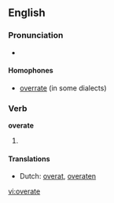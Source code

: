 ==English==

===Pronunciation===
* {{IPA|/'ovəɻeɪt/}}

====Homophones====
* [[overrate]] (in some dialects)

===Verb===
'''overate'''

# {{past tense of|[[overeat]]}}

====Translations====
* Dutch: [[overat]], [[overaten]]

[[vi:overate]]